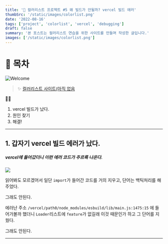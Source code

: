 ```yaml
---
title: '🎉 컬러리스트 프로젝트 #5 왜 빌드가 안될까? vercel 빌드 에러'
thumbSrc: '/static/images/colorlist.png'
date: '2022-08-16'
tags: ['project', 'colorlist', 'vercel', 'debugging']
draft: false
summary: '본 포스트는 컬러리스트 연습을 위한 사이트를 만들며 작성한 글입니다.'
images: ['/static/images/colorlist.png']
---
```


# 📌 목차

![Welcome](/static/images/colorlist.png)

> ✨ [컬러리스트 사이트(아직 없음](https://www.)

💁🏻

1. vercel 빌드가 났다.
2. 원인 찾기
3. 해결!

---

## 1. 갑자기 vercel 빌드 에러가 났다.

##### vercel에 들어갔더니 이런 에러 코드가 주르륵 나온다.

![](/Users/lisyongsyong/repository/blog/public/static/images/vercelError.png)

읽어봐도 모르겠어서 일단 `import`가 들어간 코드를 거의 지우고, 단어는 백틱처리를 해주었다.

그래도 안된다.

에러난 주소 `/vercel/path0/node_modules/esbuild/lib/main.js:1475:15` 에 들어가볼까 했더니
`Loader`리스트에 `feature`가 없길래 이것 때문인가 하고 그 단어를 지웠다.

그래도 안된다.

---
